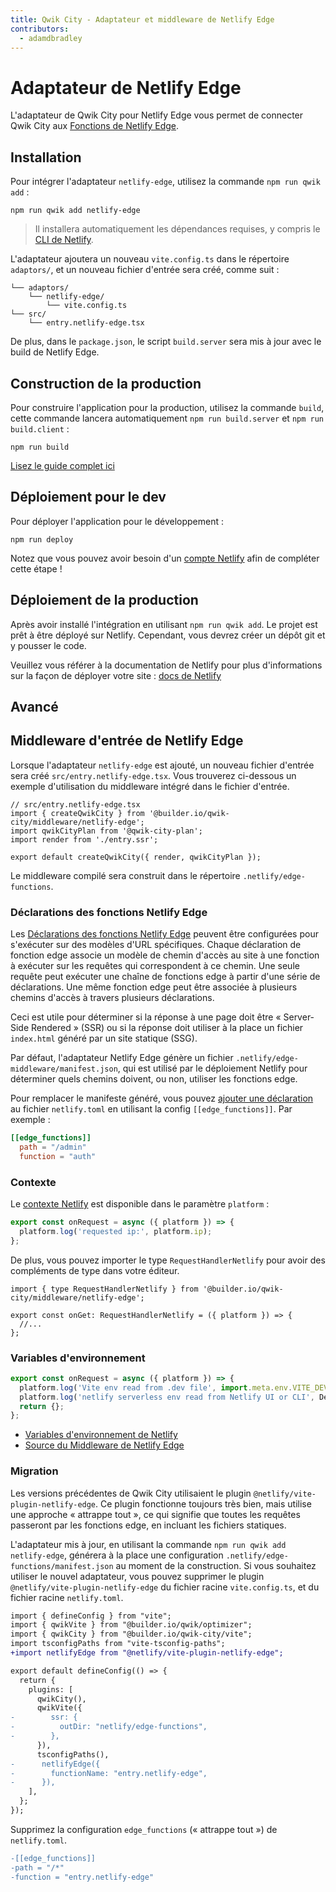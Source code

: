 ```yaml
---
title: Qwik City - Adaptateur et middleware de Netlify Edge
contributors:
  - adamdbradley
---
```


# Adaptateur de Netlify Edge

L'adaptateur de Qwik City pour Netlify Edge vous permet de connecter Qwik City aux [Fonctions de Netlify Edge](https://docs.netlify.com/edge-functions/overview/).

## Installation

Pour intégrer l'adaptateur `netlify-edge`, utilisez la commande `npm run qwik add` :

```shell
npm run qwik add netlify-edge
```

> Il installera automatiquement les dépendances requises, y compris le [CLI de Netlify](https://cli.netlify.com/).

L'adaptateur ajoutera un nouveau `vite.config.ts` dans le répertoire `adaptors/`, et un nouveau fichier d'entrée sera créé, comme suit :

```
└── adaptors/
    └── netlify-edge/
        └── vite.config.ts
└── src/
    └── entry.netlify-edge.tsx
```

De plus, dans le `package.json`, le script `build.server` sera mis à jour avec le build de Netlify Edge.

## Construction de la production

Pour construire l'application pour la production, utilisez la commande `build`, cette commande lancera automatiquement `npm run build.server` et `npm run build.client` :

```shell
npm run build
```

[Lisez le guide complet ici](https://github.com/BuilderIO/qwik/blob/main/starters/adaptors/netlify-edge/README.md)

## Déploiement pour le dev

Pour déployer l'application pour le développement :

```shell
npm run deploy
```

Notez que vous pouvez avoir besoin d'un [compte Netlify](https://docs.netlify.com/get-started/) afin de compléter cette étape !

## Déploiement de la production

Après avoir installé l'intégration en utilisant `npm run qwik add`. Le projet est prêt à être déployé sur Netlify. Cependant, vous devrez créer un dépôt git et y pousser le code.

Veuillez vous référer à la documentation de Netlify pour plus d'informations sur la façon de déployer votre site : [docs de Netlify](https://docs.netlify.com/site-deploys/create-deploys/)

## Avancé

## Middleware d'entrée de Netlify Edge

Lorsque l'adaptateur `netlify-edge` est ajouté, un nouveau fichier d'entrée sera créé `src/entry.netlify-edge.tsx`. Vous trouverez ci-dessous un exemple d'utilisation du middleware intégré dans le fichier d'entrée.

```tsx
// src/entry.netlify-edge.tsx
import { createQwikCity } from '@builder.io/qwik-city/middleware/netlify-edge';
import qwikCityPlan from '@qwik-city-plan';
import render from './entry.ssr';

export default createQwikCity({ render, qwikCityPlan });
```

Le middleware compilé sera construit dans le répertoire `.netlify/edge-functions`.

### Déclarations des fonctions Netlify Edge

Les [Déclarations des fonctions Netlify Edge](https://docs.netlify.com/edge-functions/declarations/) peuvent être configurées pour s'exécuter sur des modèles d'URL spécifiques. Chaque déclaration de fonction edge associe un modèle de chemin d'accès au site à une fonction à exécuter sur les requêtes qui correspondent à ce chemin. Une seule requête peut exécuter une chaîne de fonctions edge à partir d'une série de déclarations. Une même fonction edge peut être associée à plusieurs chemins d'accès à travers plusieurs déclarations.

Ceci est utile pour déterminer si la réponse à une page doit être « Server-Side Rendered » (SSR) ou si la réponse doit utiliser à la place un fichier `index.html` généré par un site statique (SSG).

Par défaut, l'adaptateur Netlify Edge génère un fichier `.netlify/edge-middleware/manifest.json`, qui est utilisé par le déploiement Netlify pour déterminer quels chemins doivent, ou non, utiliser les fonctions edge.

Pour remplacer le manifeste généré, vous pouvez [ajouter une déclaration](https://docs.netlify.com/edge-functions/declarations/#add-a-declaration) au fichier `netlify.toml` en utilisant la config `[[edge_functions]]`. Par exemple :

```toml
[[edge_functions]]
  path = "/admin"
  function = "auth"
```

### Contexte

Le [contexte Netlify](https://docs.netlify.com/edge-functions/api/#netlify-specific-context-object) est disponible dans le paramètre `platform` :

```javascript
export const onRequest = async ({ platform }) => {
  platform.log('requested ip:', platform.ip);
};
```

De plus, vous pouvez importer le type `RequestHandlerNetlify` pour avoir des compléments de type dans votre éditeur.

```tsx
import { type RequestHandlerNetlify } from '@builder.io/qwik-city/middleware/netlify-edge';

export const onGet: RequestHandlerNetlify = ({ platform }) => {
  //...
};
```

### Variables d'environnement

```javascript
export const onRequest = async ({ platform }) => {
  platform.log('Vite env read from .dev file', import.meta.env.VITE_DEV);
  platform.log('netlify serverless env read from Netlify UI or CLI', Deno.env.toObject());
  return {};
};
```

- [Variables d'environnement de Netlify](https://docs.netlify.com/environment-variables/overview/#environment-variable-options)
- [Source du Middleware de Netlify Edge](https://github.com/BuilderIO/qwik/blob/main/packages/qwik-city/middleware/netlify-edge/index.ts)

### Migration

Les versions précédentes de Qwik City utilisaient le plugin `@netlify/vite-plugin-netlify-edge`. Ce plugin fonctionne toujours très bien, mais utilise une approche « attrappe tout », ce qui signifie que toutes les requêtes passeront par les fonctions edge, en incluant les fichiers statiques.

L'adaptateur mis à jour, en utilisant la commande `npm run qwik add netlify-edge`, générera à la place une configuration `.netlify/edge-functions/manifest.json` au moment de la construction. Si vous souhaitez utiliser le nouvel adaptateur, vous pouvez supprimer le plugin `@netlify/vite-plugin-netlify-edge` du fichier racine `vite.config.ts`, et du fichier racine `netlify.toml`.

```diff
import { defineConfig } from "vite";
import { qwikVite } from "@builder.io/qwik/optimizer";
import { qwikCity } from "@builder.io/qwik-city/vite";
import tsconfigPaths from "vite-tsconfig-paths";
+import netlifyEdge from "@netlify/vite-plugin-netlify-edge";

export default defineConfig(() => {
  return {
    plugins: [
      qwikCity(),
      qwikVite({
-        ssr: {
-          outDir: "netlify/edge-functions",
-        },
      }),
      tsconfigPaths(),
-      netlifyEdge({
-        functionName: "entry.netlify-edge",
-      }),
    ],
  };
});
```

Supprimez la configuration `edge_functions` (« attrappe tout ») de `netlify.toml`.

```diff
-[[edge_functions]]
-path = "/*"
-function = "entry.netlify-edge"
```

